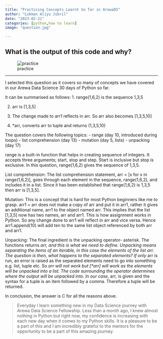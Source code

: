 ```yaml
---
title: "Practising Concepts Learnt So far in ArewaDS"
author: "Lukman Aliyu Jibril"
date: "2023-02-21"
categories: [python,how to learn]
image: "question.jpg"

---
```




**What is the output of this code and why?**
---

![practice](question.jpg)


---

I selected this question as it covers so many of concepts we have covered in our  Arewa Data Science 30 days of Python so far.

It can be summarised as follows:
1. range(1,6,2) is the sequence 1,3,5

2. arr is [1,3,5]

3. The change made to arr1 reflects in arr. So arr also becomes [1,3,5,10]

4. *arr, converts arr to tuple and returns (1,3,5,10)

The question covers the following topics: 
- range (day 10, introduced during loops)
- list comprehension (day 13)
- mutation (day 5, lists)
- unpacking (day 17)

range is a built-in function that helps in creating sequence of integers. It accepts three arguments; start, stop and step. Start is inclusive but stop is exclusive. In this question, range(1,6,2) gives the sequence of 1,3,5.

List comprehension: The list comprehension statement, arr = [x for x in range(1,6,2)], goes through each element in the sequence, range(1,6,2), and includes it in a list. Since it has been established that range(1,6,2) is 1,3,5 then arr is [1,3,5].

Mutation: This is a concept that is hard for most Python beginners like me to grasp. 
arr1 = arr does not make a copy of arr and put it in arr1, rather it gives an additional name, arr1 to the object named arr. This implies that the list [1,3,5] now has two names, arr and arr1. This is how assignment works in Python. So any change done to arr1 will reflect in arr and vice versa. Hence arr1.append(10) will add ten to the same list object referenced by both arr and arr1.

Unpacking: The final ingredient is the unpacking operator- asterisk. The functions returns *arr, and this is what we need to define. Unpacking means separating the items of an iterable, in this case the elements of the list arr. The question is then, what happens to the separated elements? If only *arr is run, an error is raised as the separated elements need to go into something e.g. list, tuple etc. So *arr will not work but [*arr] will work as the elements will be unpacked into a list. The code surrounding the operator determines where the output will be unpacked into. In our case, *arr, is given and the syntax for a tuple is an item followed by a comma. Therefore a tuple will be returned. 

In conclusion, the answer is C for all the reasons above. 

> Everyday I learn something new in my Data Science journey with Arewa Data Science Fellowship. Less than a month ago, I knew almost nothing in Python but right now, my confidence is increasing with each new day when it comes to my Python skills. It is a pleasure to be a part of this and I am incredibly grateful to the mentors for the opportunity to be a part of this amazing journey. 






